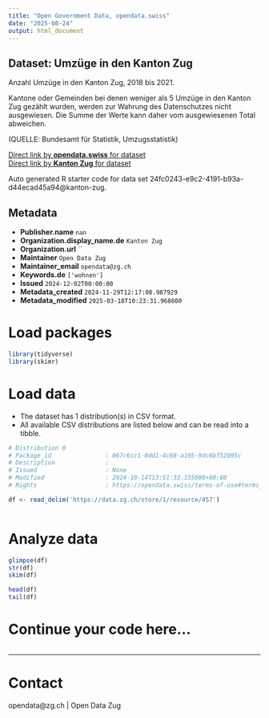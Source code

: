 ```yaml
---
title: "Open Government Data, opendata.swiss"
date: "2025-08-24"
output: html_document
---
```


## Dataset: Umzüge in den Kanton Zug

Anzahl Umzüge in den Kanton Zug, 2018 bis 2021.

Kantone oder Gemeinden bei denen weniger als 5 Umzüge in den Kanton Zug gezählt wurden, werden zur Wahrung des Datenschutzes nicht ausgewiesen. Die Summe der Werte kann daher vom ausgewiesenen Total abweichen.

(QUELLE: Bundesamt für Statistik, Umzugsstatistik)

[Direct link by **opendata.swiss** for dataset](https://opendata.swiss/de/dataset/umzuge-in-den-kanton-zug)<br>
[Direct link by **Kanton Zug** for dataset](https://www.zg.ch/behoerden/gesundheitsdirektion/statistikfachstelle/themen/09bau-und-wohnungswesen/umzuege)

Auto generated R starter code for data set 24fc0243-e9c2-4191-b93a-d44ecad45a94@kanton-zug.

## Metadata

- **Publisher.name** `nan`
- **Organization.display_name.de** `Kanton Zug`
- **Organization.url** ``
- **Maintainer** `Open Data Zug`
- **Maintainer_email** `opendata@zg.ch`
- **Keywords.de** `['wohnen']`
- **Issued** `2024-12-02T00:00:00`
- **Metadata_created** `2024-11-29T12:17:08.987929`
- **Metadata_modified** `2025-03-18T10:23:31.968600`


# Load packages

```r

library(tidyverse)
library(skimr)

```

# Load data

-   The dataset has 1 distribution(s) in CSV format.
-   All available CSV distributions are listed below and can be read into a tibble.

```r

# Distribution 0
# Package_id               : 067c6cc1-0dd1-4c68-a105-9dc6bf52095c
# Description              : 
# Issued                   : None
# Modified                 : 2024-10-14T13:51:33.155000+00:00
# Rights                   : https://opendata.swiss/terms-of-use#terms_by

df <- read_delim('https://data.zg.ch/store/1/resource/457')



```

# Analyze data

```r

glimpse(df)
str(df)
skim(df)

head(df)
tail(df)

```

# Continue your code here...

```r

```

------------------------------------------------------------------------

# Contact

opendata@zg.ch | Open Data Zug
